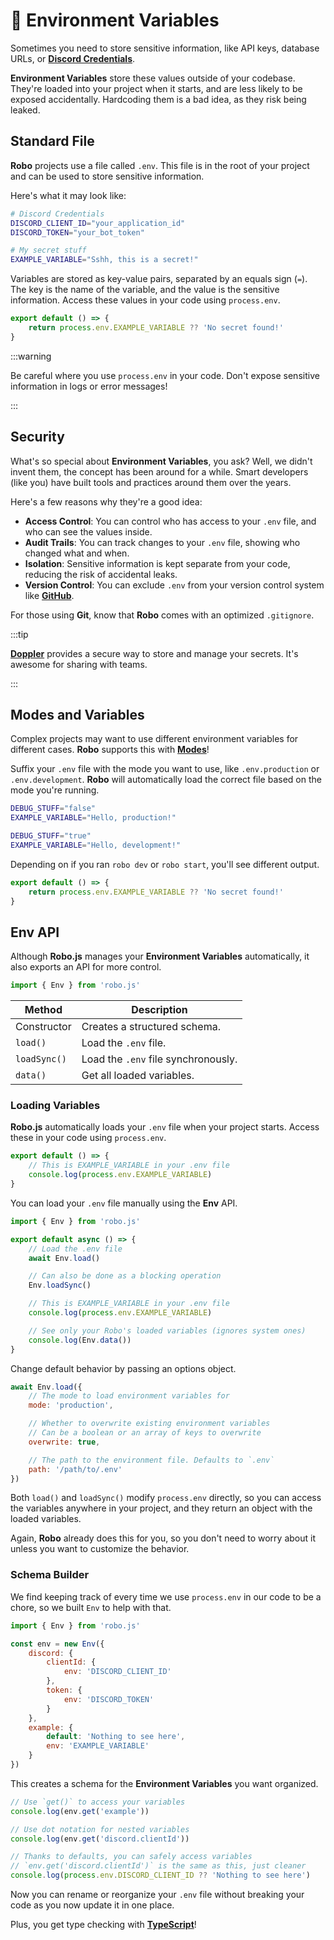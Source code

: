 
# 🔑 Environment Variables

Sometimes you need to store sensitive information, like API keys, database URLs, or **[Discord Credentials](#)**.

**Environment Variables** store these values outside of your codebase. They're loaded into your project when it starts, and are less likely to be exposed accidentally. Hardcoding them is a bad idea, as they risk being leaked.

## Standard File

**Robo** projects use a file called `.env`. This file is in the root of your project and can be used to store sensitive information.

Here's what it may look like:

```bash title=".env"
# Discord Credentials
DISCORD_CLIENT_ID="your_application_id"
DISCORD_TOKEN="your_bot_token"

# My secret stuff
EXAMPLE_VARIABLE="Sshh, this is a secret!"
```

Variables are stored as key-value pairs, separated by an equals sign (`=`). The key is the name of the variable, and the value is the sensitive information. Access these values in your code using `process.env`.

```javascript title="/src/commands/secret.js"
export default () => {
	return process.env.EXAMPLE_VARIABLE ?? 'No secret found!'
}
```

:::warning

Be careful where you use `process.env` in your code. Don't expose sensitive information in logs or error messages!

:::

## Security

What's so special about **Environment Variables**, you ask? Well, we didn't invent them, the concept has been around for a while. Smart developers (like you) have built tools and practices around them over the years.

Here's a few reasons why they're a good idea:

- **Access Control**: You can control who has access to your `.env` file, and who can see the values inside.
- **Audit Trails**: You can track changes to your `.env` file, showing who changed what and when.
- **Isolation**: Sensitive information is kept separate from your code, reducing the risk of accidental leaks.
- **Version Control**: You can exclude `.env` from your version control system like **[GitHub](https://github.com)**.

For those using **Git**, know that **Robo** comes with an optimized `.gitignore`.

:::tip

**[Doppler](https://www.doppler.com)** provides a secure way to store and manage your secrets. It's awesome for sharing with teams.

:::

## Modes and Variables

Complex projects may want to use different environment variables for different cases. **Robo** supports this with **[Modes](./mode)**!

Suffix your `.env` file with the mode you want to use, like `.env.production` or `.env.development`. **Robo** will automatically load the correct file based on the mode you're running.

```bash title=".env.production"
DEBUG_STUFF="false"
EXAMPLE_VARIABLE="Hello, production!"
```

```bash title=".env.development"
DEBUG_STUFF="true"
EXAMPLE_VARIABLE="Hello, development!"
```

Depending on if you ran `robo dev` or `robo start`, you'll see different output.

```javascript title="/src/commands/secret.js"
export default () => {
	return process.env.EXAMPLE_VARIABLE ?? 'No secret found!'
}
```

<CardContainer>
	<Card href="../robojs/mode" title="🎭 Mode" description="Define profiles for your Robo session." />
</CardContainer>

## Env API

Although **Robo.js** manages your **Environment Variables** automatically, it also exports an API for more control.

```javascript
import { Env } from 'robo.js'
```

| Method       | Description                         |
| ------------ | ----------------------------------- |
| Constructor  | Creates a structured schema.         |
| `load()`     | Load the `.env` file.               |
| `loadSync()` | Load the `.env` file synchronously. |
| `data()`     | Get all loaded variables.           |

### Loading Variables

**Robo.js** automatically loads your `.env` file when your project starts. Access these in your code using `process.env`.

```javascript title="/src/events/_start.js"
export default () => {
	// This is EXAMPLE_VARIABLE in your .env file
	console.log(process.env.EXAMPLE_VARIABLE)
}
```

You can load your `.env` file manually using the **Env** API.

```javascript title="/src/events/_start.js"
import { Env } from 'robo.js'

export default async () => {
	// Load the .env file
	await Env.load()

	// Can also be done as a blocking operation
	Env.loadSync()

	// This is EXAMPLE_VARIABLE in your .env file
	console.log(process.env.EXAMPLE_VARIABLE)

	// See only your Robo's loaded variables (ignores system ones)
	console.log(Env.data())
}
```

Change default behavior by passing an options object.

```javascript title="/src/events/_start.js"
await Env.load({
	// The mode to load environment variables for
	mode: 'production',

	// Whether to overwrite existing environment variables
	// Can be a boolean or an array of keys to overwrite
	overwrite: true,

	// The path to the environment file. Defaults to `.env`
	path: '/path/to/.env'
})
```

Both `load()` and `loadSync()` modify `process.env` directly, so you can access the variables anywhere in your project, and they return an object with the loaded variables.

Again, **Robo** already does this for you, so you don't need to worry about it unless you want to customize the behavior.

### Schema Builder

We find keeping track of every time we use `process.env` in our code to be a chore, so we built `Env` to help with that.

```javascript
import { Env } from 'robo.js'

const env = new Env({
	discord: {
		clientId: {
			env: 'DISCORD_CLIENT_ID'
		},
		token: {
			env: 'DISCORD_TOKEN'
		}
	},
	example: {
		default: 'Nothing to see here',
		env: 'EXAMPLE_VARIABLE'
	}
})
```

This creates a schema for the **Environment Variables** you want organized.

```javascript
// Use `get()` to access your variables
console.log(env.get('example'))

// Use dot notation for nested variables
console.log(env.get('discord.clientId'))

// Thanks to defaults, you can safely access variables
// `env.get('discord.clientId')` is the same as this, just cleaner
console.log(process.env.DISCORD_CLIENT_ID ?? 'Nothing to see here')
```

Now you can rename or reorganize your `.env` file without breaking your code as you now update it in one place.

Plus, you get type checking with **[TypeScript](/robojs/typescript)**!

<CardContainer>
	<Card href="../robojs/typescript" title="📘 TypeScript" description="Write better code with type safety." />
</CardContainer>
